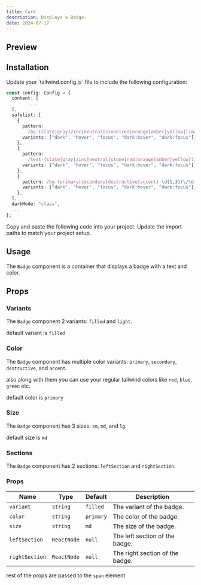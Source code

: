 ```yaml
---
title: Card
description: Displays a Badge.
date: 2024-07-17
---
```


## Preview

<ComponentPreview name="/ui/badge-demos/badge" />

## Installation

<Steps>
  <Step> Update your `tailwind.config.js` file to include the following configuration:</Step>

```ts {5-20}
const config: Config = {
  content: [
        ....
  ],
  safelist: [
    {
      pattern:
        /bg-(slate|gray|zinc|neutral|stone|red|orange|amber|yellow|lime|green|emerald|teal|cyan|sky|blue|indigo|violet|purple|fuchsia|pink|rose)-(400|700\/10|300|500\/15|800|200|500|700)/,
      variants: ["dark", "hover", "focus", "dark:hover", "dark:focus"],
    },
    {
      pattern:
        /text-(slate|gray|zinc|neutral|stone|red|orange|amber|yellow|lime|green|emerald|teal|cyan|sky|blue|indigo|violet|purple|fuchsia|pink|rose)-(400|700|300|800)/,
      variants: ["dark", "hover", "focus", "dark:hover", "dark:focus"],
    },
    {
      pattern: /bg-(primary|secondary|destructive|accent)-\d{1,3}(\/\d{1,2})?/,
      variants: ["dark", "hover", "focus", "dark:hover", "dark:focus"],
    },
  ],
  darkMode: "class",
  ...
};
```

  <Step>Copy and paste the following code into your project.</Step>
  <ComponentSource name="ui/badge" />
  <Step>Update the import paths to match your project setup.</Step>
</Steps>

## Usage

The `Badge` component is a container that displays a badge with a text and color.

## Props

### Variants

The `Badge` component 2 variants: `filled` and `light`.

default variant is `filled`

<ComponentPreview name="/ui/badge-demos/badge-variants" />

### Color

The `Badge` component has multiple color variants: `primary`, `secondary`, `destructive`, and `accent`.

also along with them you can use your regular tailwind colors like `red`, `blue`, `green` etc.

default color is `primary`

<ComponentPreview name="/ui/badge-demos/badge-colors" />

### Size

The `Badge` component has 3 sizes: `sm`, `md`, and `lg`.

default size is `md`

<ComponentPreview name="/ui/badge-demos/badge-sizes" />

### Sections

The `Badge` component has 2 sections: `leftSection` and `rightSection`.

<ComponentPreview name="/ui/badge-demos/badge-sections" />

### Props

| Name           | Type        | Default   | Description                     |
| -------------- | ----------- | --------- | ------------------------------- |
| `variant`      | `string`    | `filled`  | The variant of the badge.       |
| `color`        | `string`    | `primary` | The color of the badge.         |
| `size`         | `string`    | `md`      | The size of the badge.          |
| `leftSection`  | `ReactNode` | `null`    | The left section of the badge.  |
| `rightSection` | `ReactNode` | `null`    | The right section of the badge. |

rest of the props are passed to the `span` element
